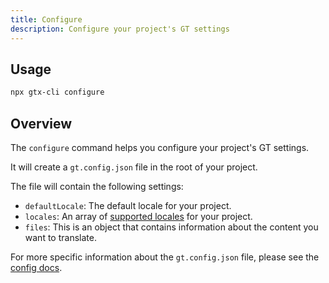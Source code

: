 ```yaml
---
title: Configure
description: Configure your project's GT settings
---
```



## Usage

```bash
npx gtx-cli configure
```

## Overview

The `configure` command helps you configure your project's GT settings.

It will create a `gt.config.json` file in the root of your project.

The file will contain the following settings:

- `defaultLocale`: The default locale for your project.
- `locales`: An array of [supported locales](/docs/reference/supported-locales) for your project.
- `files`: This is an object that contains information about the content you want to translate.

For more specific information about the `gt.config.json` file, please see the [config docs](/docs/cli/reference/config).
